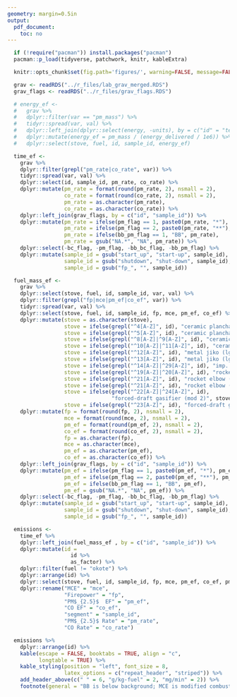 ```yaml
---
geometry: margin=0.5in
output:
  pdf_document:
    toc: no
---
```


\pagenumbering{gobble}

```r
  if (!require("pacman")) install.packages("pacman")
  pacman::p_load(tidyverse, patchwork, knitr, kableExtra)
```

```r
  knitr::opts_chunk$set(fig.path='figures/', warning=FALSE, message=FALSE, cache=FALSE, echo=FALSE)
```

```r
  grav <- readRDS("../r_files/lab_grav_merged.RDS")
  grav_flags <- readRDS("../r_files/grav_flags.RDS")
```

```r
  # energy_ef <-
  #   grav %>%
  #   dplyr::filter(var == "pm_mass") %>%
  #   tidyr::spread(var, val) %>%
  #   dplyr::left_join(dplyr::select(energy, -units), by = c("id" = "test_id", "sample_id")) %>%
  #   dplyr::mutate(energy_ef = pm_mass / (energy_delivered / 1e6)) %>%
  #   dplyr::select(stove, fuel, id, sample_id, energy_ef)
```

```r
  time_ef <-
    grav %>%
    dplyr::filter(grepl("pm_rate|co_rate", var)) %>%
    tidyr::spread(var, val) %>%
    dplyr::select(id, sample_id, pm_rate, co_rate) %>%
    dplyr::mutate(pm_rate = format(round(pm_rate, 2), nsmall = 2),
                  co_rate = format(round(co_rate, 2), nsmall = 2),
                  pm_rate = as.character(pm_rate),
                  co_rate = as.character(co_rate)) %>%
    dplyr::left_join(grav_flags, by = c("id", "sample_id")) %>%
    dplyr::mutate(pm_rate = ifelse(pm_flag == 1, paste0(pm_rate, "*"), pm_rate),
                  pm_rate = ifelse(pm_flag == 2, paste0(pm_rate, "**"), pm_rate),
                  pm_rate = ifelse(bb_pm_flag == 1, "BB", pm_rate),
                  pm_rate = gsub("NA.*", "NA", pm_rate)) %>%
    dplyr::select(-bc_flag, -pm_flag, -bb_bc_flag, -bb_pm_flag) %>%
    dplyr::mutate(sample_id = gsub("start_up", "start-up", sample_id),
                  sample_id = gsub("shutdown", "shut-down", sample_id),
                  sample_id = gsub("fp_", "", sample_id))
```

```r
  fuel_mass_ef <- 
    grav %>%
    dplyr::select(stove, fuel, id, sample_id, var, val) %>%
    dplyr::filter(grepl("fp|mce|pm_ef|co_ef", var)) %>%
    tidyr::spread(var, val) %>%
    dplyr::select(stove, fuel, id, sample_id, fp, mce, pm_ef, co_ef) %>%
    dplyr::mutate(stove = as.character(stove),
                  stove = ifelse(grepl("^4[A-Z]", id), "ceramic plancha (mod 1)", stove),
                  stove = ifelse(grepl("^5[A-Z]", id), "ceramic plancha (mod 2)", stove),
                  stove = ifelse(grepl("^8[A-Z]|^9[A-Z]", id), "ceramic jiko (sm.)", stove),
                  stove = ifelse(grepl("^10[A-Z]|^11[A-Z]", id), "ceramic jiko (lg.)", stove),
                  stove = ifelse(grepl("^12[A-Z]", id), "metal jiko (lg.)", stove),
                  stove = ifelse(grepl("^13[A-Z]", id), "metal jiko (lg.)", stove),
                  stove = ifelse(grepl("^14[A-Z]|^29[A-Z]", id), "imp. metal jiko", stove),
                  stove = ifelse(grepl("^19[A-Z]|^20[A-Z]", id), "rocket elbow (mod 1)", stove),
                  stove = ifelse(grepl("^21[A-Z]", id), "rocket elbow (mod 2)", stove),
                  stove = ifelse(grepl("^21[A-Z]", id), "rocket elbow (mod 2)", stove),
                  stove = ifelse(grepl("^22[A-Z]|^24[A-Z]", id),
                                 "forced-draft gasifier (mod 2)", stove),
                  stove = ifelse(grepl("^23[A-Z]", id), "forced-draft gasifier (mod 1)", stove)) %>%
    dplyr::mutate(fp = format(round(fp, 2), nsmall = 2),
                  mce = format(round(mce, 2), nsmall = 2),
                  pm_ef = format(round(pm_ef, 2), nsmall = 2),
                  co_ef = format(round(co_ef, 2), nsmall = 2),
                  fp = as.character(fp),
                  mce = as.character(mce),
                  pm_ef = as.character(pm_ef),
                  co_ef = as.character(co_ef)) %>%
    dplyr::left_join(grav_flags, by = c("id", "sample_id")) %>%
    dplyr::mutate(pm_ef = ifelse(pm_flag == 1, paste0(pm_ef, "*"), pm_ef),
                  pm_ef = ifelse(pm_flag == 2, paste0(pm_ef, "**"), pm_ef),
                  pm_ef = ifelse(bb_pm_flag == 1, "BB", pm_ef),
                  pm_ef = gsub("NA.*", "NA", pm_ef)) %>%
    dplyr::select(-bc_flag, -pm_flag, -bb_bc_flag, -bb_pm_flag) %>%
    dplyr::mutate(sample_id = gsub("start_up", "start-up", sample_id),
                  sample_id = gsub("shutdown", "shut-down", sample_id),
                  sample_id = gsub("fp_", "", sample_id))
```

```r
  emissions <-
    time_ef %>%
    dplyr::left_join(fuel_mass_ef , by = c("id", "sample_id")) %>%
    dplyr::mutate(id =
                    id %>%
                    as_factor) %>%
    dplyr::filter(fuel != "okote") %>%
    dplyr::arrange(id) %>%
    dplyr::select(stove, fuel, id, sample_id, fp, mce, pm_ef, co_ef, pm_rate, co_rate) %>%
    dplyr::rename("MCE" = "mce",
                  "Firepower" = "fp",
                  "PM$_{2.5}$  EF" = "pm_ef",
                  "CO EF" = "co_ef",
                  "segment" = "sample_id",
                  "PM$_{2.5}$ Rate" = "pm_rate",
                  "CO Rate" = "co_rate")
```

```r
  emissions %>%
    dplyr::arrange(id) %>%
    kable(escape = FALSE, booktabs = TRUE, align = "c",
          longtable = TRUE) %>%
    kable_styling(position = "left", font_size = 8,
                  latex_options = c("repeat_header", "striped")) %>%
    add_header_above(c(" " = 6, "g/kg-fuel" = 2, "mg/min" = 2)) %>%
    footnote(general = "BB is below background; MCE is modified combustion efficiency; * indicates a value below limit of detection; ** indicates a value below limit of quantification", threeparttable = TRUE)
```
